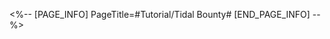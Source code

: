 <%-- [PAGE_INFO]
PageTitle=#Tutorial/Tidal Bounty#
[END_PAGE_INFO] --%>
{{Tutorial
|sort      = 321801
|title     = Tidal Bounty
|subtitle  = 
|type      = 
|about     = 
|image1    = Tutorial Tidal Bounty 1.png{{subst:void|<!--$UPLOAD:<<SpriteOutput/TutorialPic/TutorialPage_321801.png>-<Tutorial Tidal Bounty 1.png>-<Tutorial Files>>-->}}
|text1     = In the exploration of Amphoreus, Celestial Ambrosia can be obtained through various means, such as completing Trailblaze Missions, Adventure Missions, World Missions, opening treasures in the world, defeating Spirithieves Bartholos that occasionally appear, collecting Creation Nymphs, and solving the brainteasers of Verax Leo.
|image2    = Tutorial Tidal Bounty 2.png{{subst:void|<!--$UPLOAD:<<SpriteOutput/TutorialPic/TutorialPage_321802.png>-<Tutorial Tidal Bounty 2.png>-<Tutorial Files>>-->}}
|text2     = Dissolve the Celestial Ambrosia in the water to raise the Offering Level and gain rewards.
}}